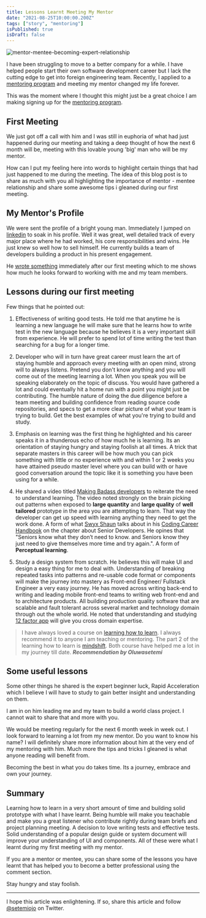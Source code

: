 ```yaml
---
title: Lessons Learnt Meeting My Mentor
date: "2021-08-25T10:00:00.200Z"
tags: ["story", "mentoring"]
isPublished: true
isDraft: false
---
```


![mentor-mentee-becoming-expert-relationship](https://res.cloudinary.com/drnqdd87d/image/upload/v1629727031/Personal/image_mrtiim.png "mentor-mentee-expert")

I have been struggling to move to a better company for a while. I have helped
people start their own software development career but I lack the cutting edge
to get into foreign engineering team. Recently, I applied to a
[mentoring program](https://pipeline.talentql.com/) and meeting my mentor
changed my life forever.

This was the moment where I thought this might just be a great choice I am
making signing up for the [mentoring program](https://pipeline.talentql.com/).

## First Meeting

We just got off a call with him and I was still in euphoria of what had just
happened during our meeting and taking a deep thought of how the next 6 month
will be, meeting with this lovable young 'big' man who will be my mentor.

How can I put my feeling here into words to highlight certain things that had
just happened to me during the meeting. The idea of this blog post is to share
as much with you all highlighting the importance of mentor - mentee relationship
and share some awesome tips i gleaned during our first meeting.

## My Mentor's Profile

We were sent the profile of a bright young man. Immediately I jumped on
[linkedin](https://linkedin.com) to soak in his profile. Well it was great, well
detailed track of every major place where he had worked, his core
responsibilities and wins. He just knew so well how to sell himself. He
currently builds a team of developers building a product in his present
engagement.

He
[wrote something](https://tomiwa.xyz/mentoring-intermediate-frontend-developers-at-talentql/)
immediately after our first meeting which to me shows how much he looks forward
to working with me and my team members.

## Lessons during our first meeting

Few things that he pointed out:

1. Effectiveness of writing good tests. He told me that anytime he is learning a
   new language he will make sure that he learns how to write test in the new
   language because he believes it is a very important skill from experience. He
   will prefer to spend lot of time writing the test than searching for a bug
   for a longer time.

2. Developer who will in turn have great career must learn the art of staying
   humble and approach every meeting with an open mind, strong will to always
   listens. Pretend you don't know anything and you will come out of the meeting
   learning a lot. When you speak you will be speaking elaborately on the topic
   of discuss. You would have gathered a lot and could eventually hit a home run
   with a point you might just be contributing. The humble nature of doing the
   due diligence before a team meeting and building confidence from reading
   source code repositories, and specs to get a more clear picture of what your
   team is trying to build. Get the best examples of what you're trying to build
   and study.

3. Emphasis on learning was the first thing he highlighted and his career speaks
   it in a thunderous echo of how much he is learning. Its an orientation of
   staying hungry and staying foolish at all times. A trick that separate
   masters in this career will be how much you can pick something with little or
   no experience with and within 1 or 2 weeks you have attained pseudo master
   level where you can build with or have good conversation around the topic
   like it is something you have been using for a while.

4. He shared a video titled
   [Making Badass developers](https://www.youtube.com/watch?v=FKTxC9pl-WM&ab_channel=O%27Reilly)
   to reiterate the need to understand learning. The video noted strongly on the
   brain picking out patterns when exposed to **large quantity** and **large
   quality** of **well tailored** prototype in the area you are attempting to
   learn. That way the developer can get up speed with learning anything they
   need to get the work done. A form of what [Swyx Shaun](https://www.swyx.io/)
   talks about in his [Coding Career Handbook](https://www.learninpublic.org/)
   on the chapter about Senior Developers. He opines that "Seniors know what
   they don’t need to know. and Seniors know they just need to give themselves
   more time and try again.". A form of **Perceptual learning**.

5. Study a design system from scratch. He believes this will make UI and design
   a easy thing for me to deal with. Understanding of breaking repeated tasks
   into patterns and re-usable code format or components will make the journey
   into mastery as Front-end Engineer/ Fullstack Engineer a very easy journey.
   He has moved across writing back-end to writing and leading mobile front-end
   teams to writing web front-end and to architecture products. All building
   production quality software that are scalable and fault tolerant across
   several market and technology domain through out the whole world. He noted
   that understanding and studying [12 factor app](https://12factor.net/) will
   give you cross domain expertise.

> I have always loved a course on
> [learning how to learn](https://www.coursera.org/learn/learning-how-to-learn).
> I always recommend it to anyone I am teaching or mentoring. The part 2 of the
> learning how to learn is
> [mindshift](https://www.coursera.org/learn/mindshift). Both course have helped
> me a lot in my journey till date. **_Recommendation by Oluwasetemi_**

## Some useful lessons

Some other things he shared is the expert beginner luck, Rapid Acceleration
which I believe I will have to study to gain better insight and understanding on
them.

I am in on him leading me and my team to build a world class project. I cannot
wait to share that and more with you.

We would be meeting regularly for the next 6 month week in week out. I look
forward to learning a lot from my new mentor. Do you want to know his name? I
will definitely share more information about him at the very end of my mentoring
with him. Much more the tips and tricks I gleaned is what anyone reading will
benefit from.

Becoming the best in what you do takes time. Its a journey, embrace and own your
journey.

## Summary

Learning how to learn in a very short amount of time and building solid
prototype with what I have learnt. Being humble will make you teachable and make
you a great listener who contribute rightly during team briefs and project
planning meeting. A decision to love writing tests and effective tests. Solid
understanding of a popular design guide or system document will improve your
understanding of UI and components. All of these were what I learnt during my
first meeting with my mentor.

If you are a mentor or mentee, you can share some of the lessons you have learnt
that has helped you to become a better professional using the comment section.

Stay hungry and stay foolish.

<hr />

I hope this article was enlightening. If so, share this article and follow
[@setemiojo](https://twitter.com/setemiojo) on Twitter.
